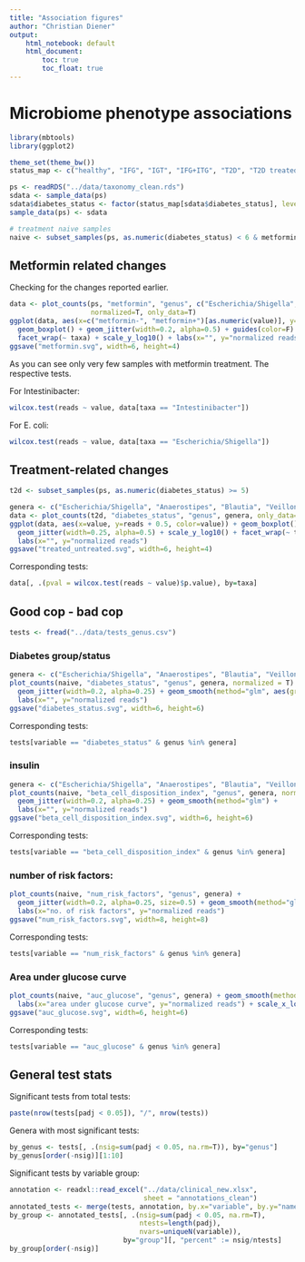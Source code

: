 ```yaml
---
title: "Association figures"
author: "Christian Diener"
output:
    html_notebook: default
    html_document:
        toc: true
        toc_float: true
---
```


# Microbiome phenotype associations

```r
library(mbtools)
library(ggplot2)

theme_set(theme_bw())
status_map <- c("healthy", "IFG", "IGT", "IFG+ITG", "T2D", "T2D treated")

ps <- readRDS("../data/taxonomy_clean.rds")
sdata <- sample_data(ps)
sdata$diabetes_status <- factor(status_map[sdata$diabetes_status], levels=status_map)
sample_data(ps) <- sdata

# treatment naive samples
naive <- subset_samples(ps, as.numeric(diabetes_status) < 6 & metformin == 0)
```


## Metformin related changes

Checking for the changes reported earlier.

```r
data <- plot_counts(ps, "metformin", "genus", c("Escherichia/Shigella", "Intestinibacter"), 
                    normalized=T, only_data=T)
ggplot(data, aes(x=c("metformin-", "metformin+")[as.numeric(value)], y=reads + 0.5, color=value)) + 
  geom_boxplot() + geom_jitter(width=0.2, alpha=0.5) + guides(color=F) +
  facet_wrap(~ taxa) + scale_y_log10() + labs(x="", y="normalized reads")
ggsave("metformin.svg", width=6, height=4)
```

As you can see only very few samples with metformin treatment. The respective tests.

For Intestinibacter:

```r
wilcox.test(reads ~ value, data[taxa == "Intestinibacter"])
```

For E. coli:

```r
wilcox.test(reads ~ value, data[taxa == "Escherichia/Shigella"])
```

## Treatment-related changes

```r
t2d <- subset_samples(ps, as.numeric(diabetes_status) >= 5)

genera <- c("Escherichia/Shigella", "Anaerostipes", "Blautia", "Veillonella", "Romboutsia", "Intestinibacter")
data <- plot_counts(t2d, "diabetes_status", "genus", genera, only_data=T) 
ggplot(data, aes(x=value, y=reads + 0.5, color=value)) + geom_boxplot() + guides(color=F) +
  geom_jitter(width=0.25, alpha=0.5) + scale_y_log10() + facet_wrap(~ taxa) + 
  labs(x="", y="normalized reads")
ggsave("treated_untreated.svg", width=6, height=4)
```

Corresponding tests:

```r
data[, .(pval = wilcox.test(reads ~ value)$p.value), by=taxa]
```

## Good cop - bad cop

```r
tests <- fread("../data/tests_genus.csv")
```

### Diabetes group/status

```r
genera <- c("Escherichia/Shigella", "Anaerostipes", "Blautia", "Veillonella")
plot_counts(naive, "diabetes_status", "genus", genera, normalized = T) +
  geom_jitter(width=0.2, alpha=0.25) + geom_smooth(method="glm", aes(group=0, x=as.numeric(value))) +
  labs(x="", y="normalized reads")
ggsave("diabetes_status.svg", width=6, height=6)
```

Corresponding tests:

```r
tests[variable == "diabetes_status" & genus %in% genera]
```

### insulin

```r
genera <- c("Escherichia/Shigella", "Anaerostipes", "Blautia", "Veillonella")
plot_counts(naive, "beta_cell_disposition_index", "genus", genera, normalized = T) +
  geom_jitter(width=0.2, alpha=0.25) + geom_smooth(method="glm") +
  labs(x="", y="normalized reads")
ggsave("beta_cell_disposition_index.svg", width=6, height=6)
```

Corresponding tests:

```r
tests[variable == "beta_cell_disposition_index" & genus %in% genera]
```

### number of risk factors:

```r
plot_counts(naive, "num_risk_factors", "genus", genera) +
  geom_jitter(width=0.2, alpha=0.25, size=0.5) + geom_smooth(method="glm", aes(group=0, x=as.numeric(value))) +
  labs(x="no. of risk factors", y="normalized reads")
ggsave("num_risk_factors.svg", width=8, height=8)
```


Corresponding tests:

```r
tests[variable == "num_risk_factors" & genus %in% genera]
```

### Area under glucose curve

```r
plot_counts(naive, "auc_glucose", "genus", genera) + geom_smooth(method="glm") +
  labs(x="area under glucose curve", y="normalized reads") + scale_x_log10(breaks=c(2000, 5000, 10000, 20000, 50000))
ggsave("auc_glucose.svg", width=6, height=6)
```

Corresponding tests:

```r
tests[variable == "auc_glucose" & genus %in% genera]
```

## General test stats

Significant tests from total tests:

```r
paste(nrow(tests[padj < 0.05]), "/", nrow(tests))
```

Genera with most significant tests:

```r
by_genus <- tests[, .(nsig=sum(padj < 0.05, na.rm=T)), by="genus"]
by_genus[order(-nsig)][1:10]
```

Significant tests by variable group:

```r
annotation <- readxl::read_excel("../data/clinical_new.xlsx",
                                 sheet = "annotations_clean")
annotated_tests <- merge(tests, annotation, by.x="variable", by.y="name")
by_group <- annotated_tests[, .(nsig=sum(padj < 0.05, na.rm=T),
                                ntests=length(padj),
                                nvars=uniqueN(variable)), 
                            by="group"][, "percent" := nsig/ntests]
by_group[order(-nsig)]
```

